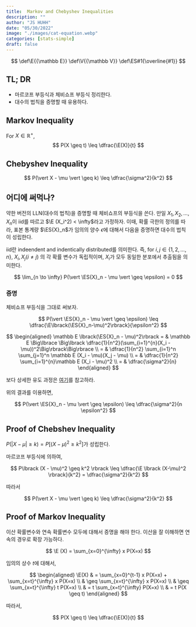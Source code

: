 ```yaml
---
title:  Markov and Chebyshev Inequalities
description: ""
author: "JS HUHH"
date: "05/30/2022"
image: "./images/cat-equation.webp"
categories: [stats-simple]
draft: false
---
```


::: {.hidden}
$$
 \def\E{{\mathbb E}}
 \def\V{{\mathbb V}}
 \def\ES#1{\overline{#1}}
$$
:::

## TL; DR 

- 마르코프 부등식과 체비쇼프 부등식 정리한다. 
- 대수의 법칙을 증명할 때 유용하다. 

## Markov Inequality

For $X \in \mathbb R^+$, 
$$
P(X \geq t) \leq \dfrac{\E(X)}{t}
$$

## Chebyshev Inequality

$$
P(\vert X - \mu \vert \geq k) \leq \dfrac{\sigma^2}{k^2}
$$

## 어디에 써먹나? 

약한 버전의 LLN(대수의 법칙)을 증명할 때 체비쇼프의 부등식을 쓴다. 만일 $X_1, X_2, \dotsc, X_n$이 iid를 따르고 $\E (X_i^2) < \infty$라고 가정하자. 이때, 확률 극한의 정의를 따라, 표본 통계량 $\ES{X}_n$가 임의의 양수 $\epsilon$에 대해서 다음을 증명하면 대수의 법칙이 성립한다. 

:::{.column-margin}
iid란 indeendent and indentically distributed를 의미한다. 즉, for $i, j \in \{1, 2, \dotsc, n\}$, $X_i, X_j(i \neq j)$ 의 각 확률 변수가 독립적이며, $X_i$가 모두 동일한 분포에서 추출됨을 의미한다. 
:::

$$
\lim_{n \to \infty} P(\vert \ES{X}_n - \mu \vert \geq \epsilon) = 0
$$

### 증명 

체비쇼프 부등식을 그대로 써보자. 

$$
P(\vert \ES{X}_n - \mu \vert \geq \epsilon) \leq \dfrac{\E\lbrack(\ES{X}_n-\mu)^2\rbrack}{\epsilon^2}
$$

$$
\begin{aligned}
\mathbb E \lbrack(\ES{X}_n - \mu)^2\rbrack = & \mathbb E \Big\lbrace \Big\lbrack \dfrac{1}{n^2}(\sum_{i=1}^{n}(X_i - \mu))^2\Big\rbrack\Big\rbrace \\
= & \dfrac{1}{n^2} \sum_{i=1}^n \sum_{j=1}^n \mathbb E (X_i - \mu)(X_j - \mu) \\
= & \dfrac{1}{n^2} \sum_{i=1}^{n}\mathbb E (X_i - \mu)^2 \\
= & \dfrac{\sigma^2}{n}
\end{aligned}
$$

:::{.column-margin}
보다 상세한 유도 과정은 [여기](https://hsm-edu.tistory.com/16)를 참고하라. 
:::

위의 결과를 이용하면, 

$$
P(\vert \ES{X}_n - \mu \vert \geq \epsilon) \leq \dfrac{\sigma^2}{n \epsilon^2}
$$

## Proof of Chebshev Inequality

$P(\vert X - \mu \vert \geq k) = P\lbrack (X - \mu)^2 \geq k^2 \rbrack$가 성립한다. 

마르코프 부등식에 의하여, 

$$
P\lbrack (X - \mu)^2 \geq k^2 \rbrack \leq \dfrac{\E \lbrack (X-\mu)^2 \rbrack}{k^2} = \dfrac{\sigma^2}{k^2}
$$

따라서 

$$
P(\vert X - \mu \vert \geq k) \leq \dfrac{\sigma^2}{k^2}
$$

## Proof of Markov Inequality

이산 확률변수와 연속 확률변수 모두에 대해서 증명을 해야 한다. 이산을 잘 이해하면 연속의 경우로 확장 가능하다. 

$$
\E (X) = \sum_{x=0}^{\infty} x P(X=x)
$$

임의의 상수 $t$에 대해서, 

$$
\begin{aligned}
\E(X) & = \sum_{x=0}^{t-1} x P(X=x) + \sum_{x=t}^{\infty} x P(X=x) \\
& \geq \sum_{x=t}^{\infty} x P(X=x) \\
& \geq \sum_{x=t}^{\infty} t P(X=x) \\
& = t \sum_{x=t}^{\infty} P(X=x) \\
& = t P(X \geq t)
\end{aligned}
$$

따라서, 

$$
P(X \geq t) \leq \dfrac{\E(X)}{t}
$$
